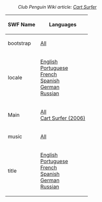 :''Club Penguin Wiki article: [[clubpenguinwiki:Cart Surfer|Cart Surfer]]''

<center>
{|class="wikitable" border="1"
!SWF Name
!Languages
|-
|bootstrap||[[Media:GamesCartSurferBootstrap.swf|All]]
|-
|locale||[[Media:GamesCartSurferLangENLocale.swf|English]]<br>[[Media:GamesCartSurferLangPTLocale.swf|Portuguese]]<br>[[Media:GamesCartSurferLangFRLocale.swf|French]]<br>[[Media:GamesCartSurferLangESLocale.swf|Spanish]]<br>[[Media:GamesCartSurferLangDELocale.swf|German]]<br>[[Media:GamesCartSurferLangRULocale.swf|Russian]]
|-
|Main||[[Media:GamesCartSurferMain.swf|All]]<br>
[[Media:CartSurfer2006.swf|Cart Surfer (2006)]]
|-
|music||[[Media:Music105.swf|All]]
|-
|title||[[Media:GamesCartSurferLangENTitle.swf|English]]<br>[[Media:GamesCartSurferLangPTTitle.swf|Portuguese]]<br>[[Media:GamesCartSurferLangFRTitle.swf|French]]<br>[[Media:GamesCartSurferLangESTitle.swf|Spanish]]<br>[[Media:GamesCartSurferLangDETitle.swf|German]]<br>[[Media:GamesCartSurferLangRUTitle.swf|Russian]]
|}
</center>